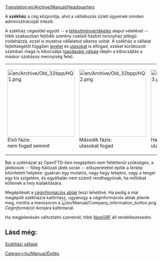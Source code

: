[[Translation:en/Archive/Manual/Headquarters]]

A '''székház''' a cég központja, ahol a vállalkozás üzleti ügyeinek minden adminisztrációját intézik. 

A székház cégeddel együtt -- a [[hu/Manual/Teljesítményértékelés részletezése|teljesítményértékelés]] alapul vételével -- több szakaszban fejlődik szerény családi házból toronyház jellegű irodaházzá, ezzel is mutatva vállalatod sikeres voltát. A székház a vállalat fejlettségétől függően [[hu/Manual/Base Set/Cargos/Levél|levelet]] és [[hu/Manual/Base Set/Cargos/Utasok|utasokat]] is elfogad, ezeket korlátozott számban maga is kibocsátja ([[hu/Manual/Gazdaság#a-recesszio|gazdasági válság]] idején a kibocsájtás a máskor szokásos mennyiség fele).

{| align="center"
| width="170" |[[File:en/Archive/Old 32bpp/HQ1.png|222px]]<br>Első fázis: <br>nem fogad semmit
| width="170" |[[File:en/Archive/Old 32bpp/HQ2.png|222px]]<br />Második fázis: <br />utasokat fogad
| width="170" |[[File:en/Archive/Old 32bpp/HQ3.png|222px]]<br />Harmadik fázis: <br />utasokat fogad
| width="170" |[[File:en/Archive/Old 32bpp/HQ4.png|222px]]<br />Negyedik fázis: <br />utasokat és levelet fogad
| width="170" |[[File:en/Archive/Old 32bpp/HQ5.png|222px]]<br />Ötödik fázis: <br />utasokat és levelet fogad
|}
{{en/-}}
Bár a székházat az OpenTTD-ben megépíteni nem feltétlenül szükséges, a játékosok -- főleg hálózati játék során -- előszeretettel építik a térkép kitüntetett helyeire: gyakran egy mutatós, nagy hegy tetejére, vagy a tenger egy kis szigetére, és egyáltalán nem számít rendhagyónak, ha milliókat költenek a hely kialakítására.

Megépítését a [[hu/Manual/Szállítási vállalat#a-ceginformacios-ablak|céginformációs ablak]] teszi lehetővé. Ha pedig a már megépült székházra kattintasz, ugyanúgy a céginformációs ablak jelenik meg, mintha a menüsoron a [[File:en/Manual/Company information button.png]]''Céginformáció'' ikonjára kattintanál.

Ha megjelenésén változtatni szeretnél, több [[hu/Manual/NewGRF|NewGRF]] áll rendelkezésedre. 

==Lásd még:==
[[hu/Manual/Szállítási vállalat|Szállítási vállalat]]

[[Category:hu/Manual/Építés]]